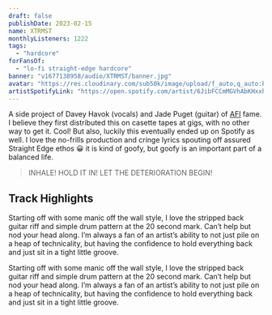 ```yaml
---
draft: false
publishDate: 2023-02-15
name: XTRMST
monthlyListeners: 1222
tags:
  - "hardcore"
forFansOf:
  - "lo-fi straight-edge hardcore"
banner: "v1677138958/audio/XTRMST/banner.jpg"
avatar: "https://res.cloudinary.com/sub50k/image/upload/f_auto,q_auto:best/v1677139695/audio/XTRMST/avatar.jpg"
artistSpotifyLink: "https://open.spotify.com/artist/6JibFCCmMGVhAbKHxxhp9H?si=g6f3IjNXSHG7_BiLlXvcOA"
---
```



A side project of Davey Havok (vocals) and Jade Puget (guitar) of [AFI](https://open.spotify.com/artist/19I4tYiChJoxEO5EuviXpz?si=zIiu2Gn8Tca7JN1QJGtpig) fame. I believe they first distributed this on casette tapes at gigs, with no other way to get it. Cool! But also, luckily this eventually ended up on Spotify as well. I love the no-frills production and cringe lyrics spouting off assured Straight Edge ethos 😀 it is kind of goofy, but goofy is an important part of a balanced life.

> INHALE! HOLD IT IN! LET THE DETERIORATION BEGIN!

## Track Highlights

<AudioTitle
  client:load
  durationInSeconds={30}
  filename="https://res.cloudinary.com/sub50k/video/upload/f_auto,q_auto:best/v1677137350/audio/XTRMST/conformist.m4a"
  trackName="Conformist"
  spotifyLink="https://open.spotify.com/track/3yc6PWDeIbRN9VwjOCcWK7?si=536c1bd8a7c040ad"
/>
Starting off with some manic off the wall style, I love the stripped back guitar
riff and simple drum pattern at the 20 second mark. Can’t help but nod your head
along. I’m always a fan of an artist’s ability to not just pile on a heap of technicality,
but having the confidence to hold everything back and just sit in a tight little
groove.

<AudioTitle
  client:load
  durationInSeconds={30}
  filename="https://res.cloudinary.com/sub50k/video/upload/f_auto,q_auto:best/v1677137350/audio/XTRMST/conformist.m4a"
  trackName="Conformist"
  spotifyLink="https://open.spotify.com/track/3yc6PWDeIbRN9VwjOCcWK7?si=536c1bd8a7c040ad"
/>
Starting off with some manic off the wall style, I love the stripped back guitar
riff and simple drum pattern at the 20 second mark. Can’t help but nod your head
along. I’m always a fan of an artist’s ability to not just pile on a heap of technicality,
but having the confidence to hold everything back and just sit in a tight little
groove.
